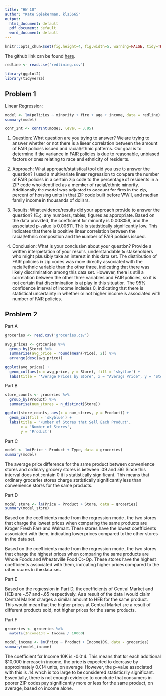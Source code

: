 ---
title: "HW 10"
author: "Kate Spiekerman, kls5665"
output:
  html_document: default
  pdf_document: default
  word_document: default
---

```{r global_options, echo=FALSE}
knitr::opts_chunk$set(fig.height=4, fig.width=5, warning=FALSE, tidy=TRUE, tidy.opts=list(width.cutoff=60))
```

The github link can be found [here](https://github.com/kspiekerman/HW10).

```{r, echo=FALSE}
redline <- read.csv('redlining.csv')

library(ggplot2)
library(tidyverse)
```

## **Problem 1**

Linear Regression:

```{r, echo=FALSE}
model <- lm(policies ~ minority + fire + age + income, data = redline)
summary(model)

conf_int <- confint(model, level = 0.95)
```

1) Question: What question are you trying to answer?
We are trying to answer whether or not there is a linear correlation between the amount of FAIR policies issued and racial/ethnic patterns. Our goal is to determine if the variance in FAIR policies is due to reasonable, unbiased factors or ones relating to race and ethnicity of residents. 

2) Approach: What approach/statistical tool did you use to answer the question?
I used a multivariate linear regression to compare the number of FAIR policies in a certain zip code to the percentage of residents in a ZIP code who identified as a member of racial/ethnic minority. Additionally the model was adjusted to account for fires in the zip, percent of housing units in that ZIP code built before WWII, and median family income in thousands of dollars.  

3) Results: What evidence/results did your approach provide to answer the question? (E.g. any numbers,
tables, figures as appropriate.
Based on the data provided, the coefficient for minority is 0.008359, and the associated p-value is 0.00611. This is statistically significantly low. This indicates that there is positive linear correlation between the racial/ethnic composition and the number of FAIR policies issued.

4) Conclusion: What is your conclusion about your question? Provide a written interpretation of your
results, understandable to stakeholders who might plausibly take an interest in this data set.
The distribution of FAIR policies in zip codes was more directly associated with the racial/ethnic variable than the other three, indicating that there was likely discrimination among this data set. However, there is still a correlation between the other three variables and FAIR policies, so it is not certain that discrimination is at play in this situation. The 95% confidence interval of income includes 0, indicating that there is statistical uncertainty in whether or not higher income is associated with number of FAIR policies.


## **Problem 2**

Part A

```{r, echo=FALSE}
groceries <- read.csv('groceries.csv')

avg_prices <- groceries %>%
  group_by(Store) %>%
  summarize(avg_price = round(mean(Price), 2)) %>%
  arrange(desc(avg_price))

ggplot(avg_prices) +
  geom_col(aes(x = avg_price, y = Store), fill = 'skyblue') +
  labs(title = 'Average Prices by Store", x = "Average Price", y = "Store')

```


Part B

```{r, echo=FALSE}
store_counts <- groceries %>%
  group_by(Product) %>%
  summarise(num_stores = n_distinct(Store))

ggplot(store_counts, aes(x = num_stores, y = Product)) +
  geom_col(fill = 'skyblue') +
  labs(title = 'Number of Stores that Sell Each Product',
       x = 'Number of Stores',
       y = 'Product')

```


Part C

```{r, echo=FALSE}
model <- lm(Price ~ Product + Type, data = groceries)
summary(model)

```

The average price difference for the same product between convenience stores and ordinary grocery stores is between .09 and .66. Since this interval does not contain 0 it is statistically significant. This means that ordinary groceries stores charge statistically significantly less than convenience stores for the same products. 


Part D

```{r, echo=FALSE}
model_store <- lm(Price ~ Product + Store, data = groceries)
summary(model_store)

```

Based on the coefficients made from the regression model, the two stores that charge the lowest prices when comparing the same products are Kroger Fresh Fare and Walmart. These stores have the lowest coefficients associated with them, indicating lower prices compared to the other stores in the data set.

Based on the coefficients made from the regression model, the two stores that charge the highest prices when comparing the same products are Whole Foods and Wheatsville Food Co-Op. These stores have the highest coefficients associated with them, indicating higher prices compared to the other stores in the data set.


Part E

Based on the regression in Part D, the coefficients of Central Market and HEB are -.57 and -.65 respectively. As a result of the data I would claim Central Market charges a similar amount to HEB for the same product.  
This would mean that the higher prices at Central Market are a result of different products sold, not higher prices for the same products. 

Part F

```{r, echo=FALSE}
groceries <- groceries %>%
  mutate(Income10K = Income / 10000)

model_income <- lm(Price ~ Product + Income10K, data = groceries)
summary(model_income)


```

The coefficient for Income 10K is -0.014. This means that for each additional $10,000 increase in income, the price is expected to decrease by approximately 0.014 units, on average. However, the p-value associated with this is .14 which is too large to be considered statistically significant. Essentially, there is not enough evidence to conclude that consumers in poorer ZIP codes pay significantly more or less for the same product, on average, based on income alone. 





